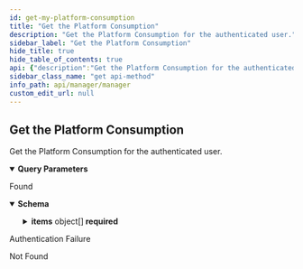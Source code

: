 ```yaml
---
id: get-my-platform-consumption
title: "Get the Platform Consumption"
description: "Get the Platform Consumption for the authenticated user."
sidebar_label: "Get the Platform Consumption"
hide_title: true
hide_table_of_contents: true
api: {"description":"Get the Platform Consumption for the authenticated user.","operationId":"getMyPlatformConsumption","parameters":[{"in":"query","name":"applies_to","required":true,"schema":{"type":"string"}},{"in":"query","name":"include_subscription","required":false,"schema":{"type":"boolean"}},{"in":"query","name":"include_limit","required":false,"schema":{"type":"boolean"}}],"responses":{"200":{"content":{"application/json":{"schema":{"type":"object","description":"A page object with links to move to other pages and the list of objects.","properties":{"first":{"type":"string","description":"The link to the first page.","nullable":true},"items":{"type":"array","description":"An array of objects.","items":{"type":"object","description":"An array of objects.","properties":{"account_limits":{"type":"integer","format":"int32"},"applies_to":{"type":"string"},"block":{"type":"boolean"},"consumption":{"type":"integer","format":"int32"},"id":{"type":"integer","format":"int64"},"limits":{"type":"integer","format":"int32"},"reference_id":{"type":"integer","format":"int64"},"reference_type":{"type":"string","enum":["SUBSCRIPTION","ACCOUNT"]},"remaining":{"type":"integer","format":"int32"},"resets_in_seconds":{"type":"integer","format":"int64"},"subscription_limits":{"type":"integer","format":"int32"}},"required":["applies_to","reference_id","reference_type"],"title":"WithLimits"}},"last":{"type":"string","description":"The link to the last page.","nullable":true},"next":{"type":"string","description":"The link to the next page or `null` if there's no page.","nullable":true},"prev":{"type":"string","description":"The link to the previous page or `null` if there's no page.","nullable":true},"self":{"type":"string","description":"The link to the current page.","nullable":true}},"required":["first","items","last","next","prev","self"],"title":"PageWithLimits"}}},"description":"Found"},"401":{"description":"Authentication Failure"},"404":{"description":"Not Found"}},"security":[{"ApiKey":[]},{"OAuth2":[]}],"tags":["Platform Consumptions"],"method":"get","path":"/platform-limit/consumptions/me","servers":[{"url":"https://api.wordlift.io"}],"securitySchemes":{"ApiKey":{"description":"`Key {your key}`","in":"header","name":"Authorization","type":"apiKey"},"BasicAuth":{"description":"`Basic {encoded username:password}`","in":"header","name":"Authorization","scheme":"basic","type":"http"},"OAuth2":{"flows":{"authorizationCode":{"authorizationUrl":"https://s.wordlift.io/oauth/authorize/","scopes":{"basic":"basic scope"},"tokenUrl":"https://s.wordlift.io/oauth/token/"}},"type":"oauth2"}},"info":{"contact":{"email":"hello@wordlift.io","name":"WordLift","url":"https://wordlift.io"},"description":"Subscription management and related services.","license":{"name":"(c) copyright 2022-present WordLift","url":"https://wordlift.io"},"termsOfService":"https://wordlift.io/terms-of-service/","title":"Manager","version":"1.0"},"postman":{"name":"Get the Platform Consumption","description":{"content":"Get the Platform Consumption for the authenticated user.","type":"text/plain"},"url":{"path":["platform-limit","consumptions","me"],"host":["{{baseUrl}}"],"query":[{"disabled":false,"description":{"content":"(Required) ","type":"text/plain"},"key":"applies_to","value":""},{"disabled":false,"key":"include_subscription","value":""},{"disabled":false,"key":"include_limit","value":""}],"variable":[]},"header":[{"key":"Accept","value":"application/json"}],"method":"GET","auth":{"type":"apikey","apikey":[{"type":"any","value":"Authorization","key":"key"},{"type":"any","value":"<API Key>","key":"value"},{"type":"any","value":"header","key":"in"}]}}}
sidebar_class_name: "get api-method"
info_path: api/manager/manager
custom_edit_url: null
---
```



## Get the Platform Consumption



Get the Platform Consumption for the authenticated user.

<details style={{"marginBottom":"1rem"}} data-collapsed={false} open={true}><summary style={{}}><strong>Query Parameters</strong></summary><div><ul><ParamsItem className={"paramsItem"} param={{"in":"query","name":"applies_to","required":true,"schema":{"type":"string"}}}></ParamsItem><ParamsItem className={"paramsItem"} param={{"in":"query","name":"include_subscription","required":false,"schema":{"type":"boolean"}}}></ParamsItem><ParamsItem className={"paramsItem"} param={{"in":"query","name":"include_limit","required":false,"schema":{"type":"boolean"}}}></ParamsItem></ul></div></details><div><ApiTabs><TabItem label={"200"} value={"200"}><div>

Found

</div><div><MimeTabs schemaType={"response"}><TabItem label={"application/json"} value={"application/json"}><SchemaTabs><TabItem label={"Schema"} value={"Schema"}><details style={{}} data-collapsed={false} open={true}><summary style={{"textAlign":"left"}}><strong>Schema</strong></summary><div style={{"textAlign":"left","marginLeft":"1rem"}}></div><ul style={{"marginLeft":"1rem"}}><SchemaItem collapsible={false} name={"first"} required={true} schemaName={"string"} qualifierMessage={undefined} schema={{"type":"string","description":"The link to the first page.","nullable":true}}></SchemaItem><SchemaItem collapsible={true} className={"schemaItem"}><details style={{}}><summary style={{}}><strong>items</strong><span style={{"opacity":"0.6"}}> object[]</span><strong style={{"fontSize":"var(--ifm-code-font-size)","color":"var(--openapi-required)"}}> required</strong></summary><div style={{"marginLeft":"1rem"}}><div style={{"marginTop":".5rem","marginBottom":".5rem"}}>

An array of objects.

</div><li><div style={{"fontSize":"var(--ifm-code-font-size)","opacity":"0.6","marginLeft":"-.5rem","paddingBottom":".5rem"}}>Array [</div></li><SchemaItem collapsible={false} name={"account_limits"} required={false} schemaName={"int32"} qualifierMessage={undefined} schema={{"type":"integer","format":"int32"}}></SchemaItem><SchemaItem collapsible={false} name={"applies_to"} required={true} schemaName={"string"} qualifierMessage={undefined} schema={{"type":"string"}}></SchemaItem><SchemaItem collapsible={false} name={"block"} required={false} schemaName={"boolean"} qualifierMessage={undefined} schema={{"type":"boolean"}}></SchemaItem><SchemaItem collapsible={false} name={"consumption"} required={false} schemaName={"int32"} qualifierMessage={undefined} schema={{"type":"integer","format":"int32"}}></SchemaItem><SchemaItem collapsible={false} name={"id"} required={false} schemaName={"int64"} qualifierMessage={undefined} schema={{"type":"integer","format":"int64"}}></SchemaItem><SchemaItem collapsible={false} name={"limits"} required={false} schemaName={"int32"} qualifierMessage={undefined} schema={{"type":"integer","format":"int32"}}></SchemaItem><SchemaItem collapsible={false} name={"reference_id"} required={true} schemaName={"int64"} qualifierMessage={undefined} schema={{"type":"integer","format":"int64"}}></SchemaItem><SchemaItem collapsible={false} name={"reference_type"} required={true} schemaName={"string"} qualifierMessage={"**Possible values:** [`SUBSCRIPTION`, `ACCOUNT`]"} schema={{"type":"string","enum":["SUBSCRIPTION","ACCOUNT"]}}></SchemaItem><SchemaItem collapsible={false} name={"remaining"} required={false} schemaName={"int32"} qualifierMessage={undefined} schema={{"type":"integer","format":"int32"}}></SchemaItem><SchemaItem collapsible={false} name={"resets_in_seconds"} required={false} schemaName={"int64"} qualifierMessage={undefined} schema={{"type":"integer","format":"int64"}}></SchemaItem><SchemaItem collapsible={false} name={"subscription_limits"} required={false} schemaName={"int32"} qualifierMessage={undefined} schema={{"type":"integer","format":"int32"}}></SchemaItem><li><div style={{"fontSize":"var(--ifm-code-font-size)","opacity":"0.6","marginLeft":"-.5rem"}}>]</div></li></div></details></SchemaItem><SchemaItem collapsible={false} name={"last"} required={true} schemaName={"string"} qualifierMessage={undefined} schema={{"type":"string","description":"The link to the last page.","nullable":true}}></SchemaItem><SchemaItem collapsible={false} name={"next"} required={true} schemaName={"string"} qualifierMessage={undefined} schema={{"type":"string","description":"The link to the next page or `null` if there's no page.","nullable":true}}></SchemaItem><SchemaItem collapsible={false} name={"prev"} required={true} schemaName={"string"} qualifierMessage={undefined} schema={{"type":"string","description":"The link to the previous page or `null` if there's no page.","nullable":true}}></SchemaItem><SchemaItem collapsible={false} name={"self"} required={true} schemaName={"string"} qualifierMessage={undefined} schema={{"type":"string","description":"The link to the current page.","nullable":true}}></SchemaItem></ul></details></TabItem><TabItem label={"Example (from schema)"} value={"Example (from schema)"}><ResponseSamples responseExample={"{\n  \"first\": \"string\",\n  \"items\": [\n    {\n      \"account_limits\": 0,\n      \"applies_to\": \"string\",\n      \"block\": true,\n      \"consumption\": 0,\n      \"id\": 0,\n      \"limits\": 0,\n      \"reference_id\": 0,\n      \"reference_type\": \"SUBSCRIPTION\",\n      \"remaining\": 0,\n      \"resets_in_seconds\": 0,\n      \"subscription_limits\": 0\n    }\n  ],\n  \"last\": \"string\",\n  \"next\": \"string\",\n  \"prev\": \"string\",\n  \"self\": \"string\"\n}"} language={"json"}></ResponseSamples></TabItem></SchemaTabs></TabItem></MimeTabs></div></TabItem><TabItem label={"401"} value={"401"}><div>

Authentication Failure

</div><div></div></TabItem><TabItem label={"404"} value={"404"}><div>

Not Found

</div><div></div></TabItem></ApiTabs></div>
      